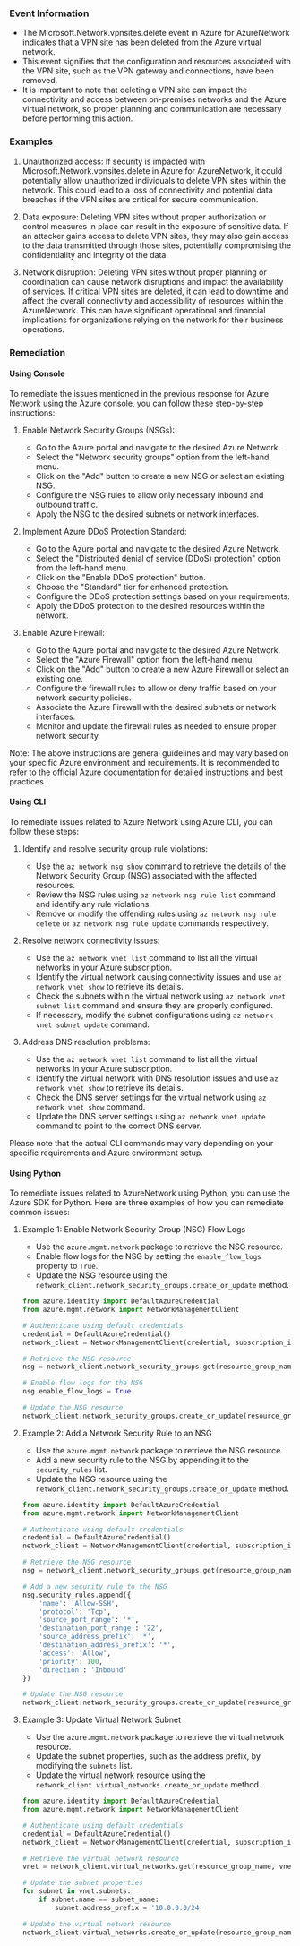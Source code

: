 
### Event Information

- The Microsoft.Network.vpnsites.delete event in Azure for AzureNetwork indicates that a VPN site has been deleted from the Azure virtual network.
- This event signifies that the configuration and resources associated with the VPN site, such as the VPN gateway and connections, have been removed.
- It is important to note that deleting a VPN site can impact the connectivity and access between on-premises networks and the Azure virtual network, so proper planning and communication are necessary before performing this action.


### Examples

1. Unauthorized access: If security is impacted with Microsoft.Network.vpnsites.delete in Azure for AzureNetwork, it could potentially allow unauthorized individuals to delete VPN sites within the network. This could lead to a loss of connectivity and potential data breaches if the VPN sites are critical for secure communication.

2. Data exposure: Deleting VPN sites without proper authorization or control measures in place can result in the exposure of sensitive data. If an attacker gains access to delete VPN sites, they may also gain access to the data transmitted through those sites, potentially compromising the confidentiality and integrity of the data.

3. Network disruption: Deleting VPN sites without proper planning or coordination can cause network disruptions and impact the availability of services. If critical VPN sites are deleted, it can lead to downtime and affect the overall connectivity and accessibility of resources within the AzureNetwork. This can have significant operational and financial implications for organizations relying on the network for their business operations.

### Remediation

#### Using Console

To remediate the issues mentioned in the previous response for Azure Network using the Azure console, you can follow these step-by-step instructions:

1. Enable Network Security Groups (NSGs):
   - Go to the Azure portal and navigate to the desired Azure Network.
   - Select the "Network security groups" option from the left-hand menu.
   - Click on the "Add" button to create a new NSG or select an existing NSG.
   - Configure the NSG rules to allow only necessary inbound and outbound traffic.
   - Apply the NSG to the desired subnets or network interfaces.

2. Implement Azure DDoS Protection Standard:
   - Go to the Azure portal and navigate to the desired Azure Network.
   - Select the "Distributed denial of service (DDoS) protection" option from the left-hand menu.
   - Click on the "Enable DDoS protection" button.
   - Choose the "Standard" tier for enhanced protection.
   - Configure the DDoS protection settings based on your requirements.
   - Apply the DDoS protection to the desired resources within the network.

3. Enable Azure Firewall:
   - Go to the Azure portal and navigate to the desired Azure Network.
   - Select the "Azure Firewall" option from the left-hand menu.
   - Click on the "Add" button to create a new Azure Firewall or select an existing one.
   - Configure the firewall rules to allow or deny traffic based on your network security policies.
   - Associate the Azure Firewall with the desired subnets or network interfaces.
   - Monitor and update the firewall rules as needed to ensure proper network security.

Note: The above instructions are general guidelines and may vary based on your specific Azure environment and requirements. It is recommended to refer to the official Azure documentation for detailed instructions and best practices.

#### Using CLI

To remediate issues related to Azure Network using Azure CLI, you can follow these steps:

1. Identify and resolve security group rule violations:
   - Use the `az network nsg show` command to retrieve the details of the Network Security Group (NSG) associated with the affected resources.
   - Review the NSG rules using `az network nsg rule list` command and identify any rule violations.
   - Remove or modify the offending rules using `az network nsg rule delete` or `az network nsg rule update` commands respectively.

2. Resolve network connectivity issues:
   - Use the `az network vnet list` command to list all the virtual networks in your Azure subscription.
   - Identify the virtual network causing connectivity issues and use `az network vnet show` to retrieve its details.
   - Check the subnets within the virtual network using `az network vnet subnet list` command and ensure they are properly configured.
   - If necessary, modify the subnet configurations using `az network vnet subnet update` command.

3. Address DNS resolution problems:
   - Use the `az network vnet list` command to list all the virtual networks in your Azure subscription.
   - Identify the virtual network with DNS resolution issues and use `az network vnet show` to retrieve its details.
   - Check the DNS server settings for the virtual network using `az network vnet show` command.
   - Update the DNS server settings using `az network vnet update` command to point to the correct DNS server.

Please note that the actual CLI commands may vary depending on your specific requirements and Azure environment setup.

#### Using Python

To remediate issues related to AzureNetwork using Python, you can use the Azure SDK for Python. Here are three examples of how you can remediate common issues:

1. Example 1: Enable Network Security Group (NSG) Flow Logs
   - Use the `azure.mgmt.network` package to retrieve the NSG resource.
   - Enable flow logs for the NSG by setting the `enable_flow_logs` property to `True`.
   - Update the NSG resource using the `network_client.network_security_groups.create_or_update` method.

   ```python
   from azure.identity import DefaultAzureCredential
   from azure.mgmt.network import NetworkManagementClient

   # Authenticate using default credentials
   credential = DefaultAzureCredential()
   network_client = NetworkManagementClient(credential, subscription_id)

   # Retrieve the NSG resource
   nsg = network_client.network_security_groups.get(resource_group_name, nsg_name)

   # Enable flow logs for the NSG
   nsg.enable_flow_logs = True

   # Update the NSG resource
   network_client.network_security_groups.create_or_update(resource_group_name, nsg_name, nsg)
   ```

2. Example 2: Add a Network Security Rule to an NSG
   - Use the `azure.mgmt.network` package to retrieve the NSG resource.
   - Add a new security rule to the NSG by appending it to the `security_rules` list.
   - Update the NSG resource using the `network_client.network_security_groups.create_or_update` method.

   ```python
   from azure.identity import DefaultAzureCredential
   from azure.mgmt.network import NetworkManagementClient

   # Authenticate using default credentials
   credential = DefaultAzureCredential()
   network_client = NetworkManagementClient(credential, subscription_id)

   # Retrieve the NSG resource
   nsg = network_client.network_security_groups.get(resource_group_name, nsg_name)

   # Add a new security rule to the NSG
   nsg.security_rules.append({
       'name': 'Allow-SSH',
       'protocol': 'Tcp',
       'source_port_range': '*',
       'destination_port_range': '22',
       'source_address_prefix': '*',
       'destination_address_prefix': '*',
       'access': 'Allow',
       'priority': 100,
       'direction': 'Inbound'
   })

   # Update the NSG resource
   network_client.network_security_groups.create_or_update(resource_group_name, nsg_name, nsg)
   ```

3. Example 3: Update Virtual Network Subnet
   - Use the `azure.mgmt.network` package to retrieve the virtual network resource.
   - Update the subnet properties, such as the address prefix, by modifying the `subnets` list.
   - Update the virtual network resource using the `network_client.virtual_networks.create_or_update` method.

   ```python
   from azure.identity import DefaultAzureCredential
   from azure.mgmt.network import NetworkManagementClient

   # Authenticate using default credentials
   credential = DefaultAzureCredential()
   network_client = NetworkManagementClient(credential, subscription_id)

   # Retrieve the virtual network resource
   vnet = network_client.virtual_networks.get(resource_group_name, vnet_name)

   # Update the subnet properties
   for subnet in vnet.subnets:
       if subnet.name == subnet_name:
           subnet.address_prefix = '10.0.0.0/24'

   # Update the virtual network resource
   network_client.virtual_networks.create_or_update(resource_group_name, vnet_name, vnet)
   ```

